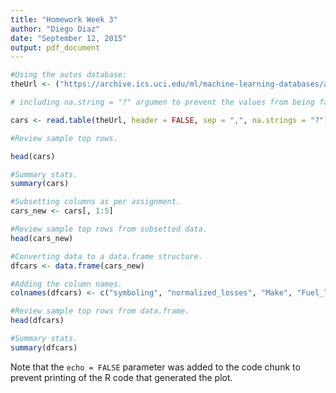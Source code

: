 ```yaml
---
title: "Homework Week 3"
author: "Diego Diaz"
date: "September 12, 2015"
output: pdf_document
---
```


``` r
#Using the autos database:
theUrl <- ("https://archive.ics.uci.edu/ml/machine-learning-databases/autos/imports-85.data")
```

``` r
# including na.string = "?" argumen to prevent the values from being factorized.

cars <- read.table(theUrl, header = FALSE, sep = ",", na.strings = "?")

```

``` r
#Review sample top rows.

head(cars)
```

``` r
#Summary stats.
summary(cars)
```


``` r
#Subsetting columns as per assignment. 
cars_new <- cars[, 1:5]

```

``` r
#Review sample top rows from subsetted data.
head(cars_new)

```

```r
#Converting data to a data.frame structure. 
dfcars <- data.frame(cars_new)

```

``` r
#Adding the column names. 
colnames(dfcars) <- c("symboling", "normalized_losses", "Make", "Fuel_Type", "Aspiration")

```

``` r
#Review sample top rows from data.frame. 
head(dfcars)
```

``` r
#Summary stats. 
summary(dfcars)
```


Note that the `echo = FALSE` parameter was added to the code chunk to prevent printing of the R code that generated the plot.
